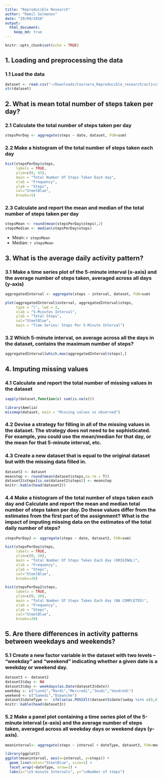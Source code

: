```yaml
---
title: "Reproducible Research"
author: "Ramil Salmanov"
date: "29/09/2018"
output: 
  html_document:
    keep_md: true
---
```


```r
knitr::opts_chunk$set(echo = TRUE)
```


## 1. Loading and preprocessing the data

### 1.1 Load the data

```r
dataset <- read.csv("~/Downloads/Coursera_Reproducible_research/activity.csv")
str(dataset)
```


## 2. What is mean total number of steps taken per day?

### 2.1 Calculate the total number of steps taken per day
```r
stepsPerDay <- aggregate(steps ~ date, dataset, FUN=sum)
```

### 2.2 Make a histogram of the total number of steps taken each day

```r
hist(stepsPerDay$steps,
     labels = TRUE,
     ylim=c(0, 45),
     main = "Total Number Of Steps Taken Each day",
     xlab = "Frequency",
     ylab = "Steps",
     col="SteelBlue",
     breaks=5)

```

### 2.3 Calculate and report the mean and median of the total number of steps taken per day

```r
stepsMean <- round(mean(stepsPerDay$steps),2)
stepsMedian <- median(stepsPerDay$steps)
```
* Mean: `r stepsMean`
* Median:  `r stepsMean`


## 3. What is the average daily activity pattern?

### 3.1 Make a time series plot of the 5-minute interval (x-axis) and the average number of steps taken, averaged across all days (y-axis)

```r
aggregatedInterval <- aggregate(steps ~ interval, dataset, FUN=sum)

plot(aggregatedInterval$interval, aggregatedInterval$steps, 
     type = "l", lwd = 2,
     xlab = "5-Minutes Interval", 
     ylab = "Total Steps",
     col="SteelBlue",
     main = "Time Series: Steps Per 5-Minute Interval")
```

### 3.2 Which 5-minute interval, on average across all the days in the dataset, contains the maximum number of steps?
```r
aggregatedInterval[which.max(aggregatedInterval$steps),]
```

## 4. Imputing missing values

### 4.1 Calculate and report the total number of missing values in the dataset

```r
sapply(dataset,function(x) sum(is.na(x)))
```


```r
library(Amelia)
missmap(dataset, main = "Missing values vs observed")
```

### 4.2 Devise a strategy for filling in all of the missing values in the dataset. The strategy does not need to be sophisticated. For example, you could use the mean/median for that day, or the mean for that 5-minute interval, etc.
### 4.3 Create a new dataset that is equal to the original dataset but with the missing data filled in.

```r
dataset2 <- dataset
meanstep <- round(mean(dataset$steps,na.rm = T))
dataset2$steps[is.na(dataset2$steps)] <- meanstep
knitr::kable(head(dataset2))
```


### 4.4 Make a histogram of the total number of steps taken each day and Calculate and report the mean and median total number of steps taken per day. Do these values differ from the estimates from the first part of the assignment? What is the impact of imputing missing data on the estimates of the total daily number of steps?

```r
stepsPerDay2 <- aggregate(steps ~ date, dataset2, FUN=sum)
```

```r
hist(stepsPerDay$steps,
     labels = TRUE,
     ylim=c(0, 20),
     main = "Total Number Of Steps Taken Each day (ORIGINAL)",
     xlab = "Frequency",
     ylab = "Steps",
     col="SteelBlue",
     breaks=20)
```

```r
hist(stepsPerDay2$steps,
     labels = TRUE,
     ylim=c(0, 20),
     main = "Total Number Of Steps Taken Each day (NA COMPLETED)",
     xlab = "Frequency",
     ylab = "Steps",
     col="SteelBlue",
     breaks=20)
```

## 5. Are there differences in activity patterns between weekdays and weekends?

### 5.1 Create a new factor variable in the dataset with two levels – “weekday” and “weekend” indicating whether a given date is a weekday or weekend day.
```r
dataset3 <- dataset2    
dataset3$day <- NA
dataset3$day <- weekdays(as.Date(dataset3$date))
weekday <- c("Lundi","Mardi","Mercredi","Jeudi","Vendredi")
weekend <- c("Samedi","Dimanche")
dataset3$dateType <-  ifelse(as.POSIXlt(dataset3$date)$wday %in% c(0,6), 'weekend', 'weekday')
knitr::kable(head(dataset3))

```
    

### 5.2 Make a panel plot containing a time series plot of the 5-minute interval (x-axis) and the average number of steps taken, averaged across all weekday days or weekend days (y-axis).

```r
meaninterval<- aggregate(steps ~ interval + dateType, dataset3, FUN=mean)

library(ggplot2)
ggplot(meaninterval, aes(x=interval, y=steps)) + 
  geom_line(color="SteelBlue", size=1) + 
  facet_wrap(~dateType, nrow=2) +
  labs(x="\n5-minute Intervals", y="\nNumber of steps")

```